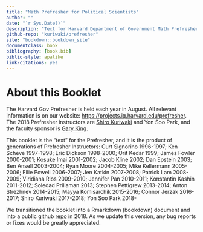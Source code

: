 ```yaml
--- 
title: "Math Prefresher for Political Scientists"
author: ""
date: "`r Sys.Date()`"
description: "Text for Harvard Department of Government Math Prefresher"
github-repo: "kuriwaki/prefresher"
site: "bookdown::bookdown_site"
documentclass: book
bibliography: [book.bib]
biblio-style: apalike
link-citations: yes
---
```


# About this Booklet {-}

The Harvard Gov Prefresher is held each year in August. All relevant information is on our website: <https://projects.iq.harvard.edu/prefresher>. The 2018 Prefresher instructors are [Shiro Kuriwaki](https://www.shirokuriwaki.com) and Yon Soo Park, and the faculty sponsor is  [Gary King](https://gking.harvard.edu). 


This booklet is the "text" for the Prefresher, and it is the product of generations of Prefresher Instructors: Curt Signorino 1996-1997; Ken Scheve 1997-1998; Eric Dickson 1998-2000; Orit Kedar 1999; James Fowler 2000-2001; Kosuke Imai 2001-2002; Jacob Kline 2002; Dan Epstein 2003; Ben Ansell 2003-2004; Ryan Moore 2004-2005; Mike Kellermann 2005-2006; Ellie Powell 2006-2007; Jen Katkin 2007-2008; Patrick Lam 2008-2009; Viridiana Rios 2009-2010; Jennifer Pan 2010-2011; Konstantin Kashin 2011-2012; Soledad Prillaman 2013; Stephen Pettigrew 2013-2014; Anton Strezhnev 2014-2015; Mayya Komisarchik 2015-2016; Connor Jerzak 2016-2017; Shiro Kuriwaki 2017-2018; Yon Soo Park 2018-


We transitioned the booklet into a Rmarkdown (bookdown) document and into a public github [repo](https://github.com/kuriwaki/prefresher) in 2018. As we update this version, any bug reports or fixes would be greatly appreciated. 
